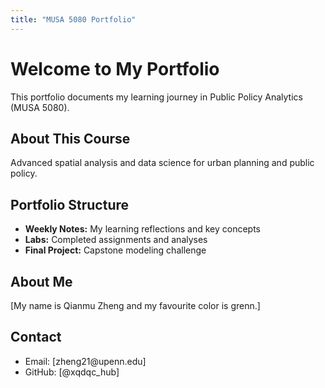 ```yaml
---
title: "MUSA 5080 Portfolio"
---
```


# Welcome to My Portfolio

This portfolio documents my learning journey in Public Policy Analytics (MUSA 5080).

## About This Course
Advanced spatial analysis and data science for urban planning and public policy.

## Portfolio Structure
- **Weekly Notes:** My learning reflections and key concepts
- **Labs:** Completed assignments and analyses
- **Final Project:** Capstone modeling challenge

## About Me
[My name is Qianmu Zheng and my favourite color is grenn.]

## Contact
- Email: [zheng21@upenn.edu]
- GitHub: [@xqdqc_hub]
